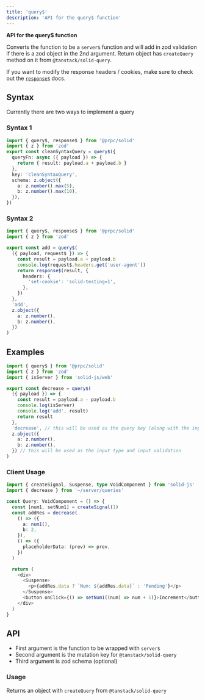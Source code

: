 ```yaml
---
title: 'query$'
description: 'API for the query$ function'
---
```


**API for the query$ function**

Converts the function to be a `server$` function and will add in zod validation if there is a zod object in the 2nd argument. Return object has `createQuery` method on it from `@tanstack/solid-query`.

If you want to modify the response headers / cookies, make sure to check out the [`response$`](/reply-with) docs.

## Syntax

Currently there are two ways to implement a query

### Syntax 1

```ts
import { query$, response$ } from '@prpc/solid'
import { z } from 'zod'
export const cleanSyntaxQuery = query$({
  queryFn: async ({ payload }) => {
    return { result: payload.a + payload.b }
  },
  key: 'cleanSyntaxQuery',
  schema: z.object({
    a: z.number().max(5),
    b: z.number().max(10),
  }),
})
```

### Syntax 2

```ts
import { query$, response$ } from '@prpc/solid'
import { z } from 'zod'

export const add = query$(
  ({ payload, request$ }) => {
    const result = payload.a + payload.b
    console.log(request$.headers.get('user-agent'))
    return response$(result, {
      headers: {
        'set-cookie': 'solid-testing=1',
      },
    })
  },
  'add',
  z.object({
    a: z.number(),
    b: z.number(),
  })
)
```

## Examples

```ts
import { query$ } from '@prpc/solid'
import { z } from 'zod'
import { isServer } from 'solid-js/web'

export const decrease = query$(
  ({ payload }) => {
    const result = payload.a - payload.b
    console.log(isServer)
    console.log('add', result)
    return result
  },
  'decrease', // this will be used as the query key (along with the input)
  z.object({
    a: z.number(),
    b: z.number(),
  }) // this will be used as the input type and input validation
)
```

### Client Usage

```ts
import { createSignal, Suspense, type VoidComponent } from 'solid-js'
import { decrease } from '~/server/queries'

const Query: VoidComponent = () => {
  const [num1, setNum1] = createSignal(1)
  const addRes = decrease(
    () => ({
      a: num1(),
      b: 2,
    }),
    () => ({
      placeholderData: (prev) => prev,
    })
  )

  return (
    <div>
      <Suspense>
        <p>{addRes.data ? `Num: ${addRes.data}` : 'Pending'}</p>
      </Suspense>
      <button onClick={() => setNum1((num) => num + 1)}>Increment</button>
    </div>
  )
}
```

## API

- First argument is the function to be wrapped with `server$`
- Second argument is the mutation key for `@tanstack/solid-query`
- Third argument is zod schema (optional)

### Usage

Returns an object with `createQuery` from `@tanstack/solid-query`
